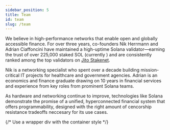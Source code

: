 ```yaml
---
sidebar_position: 5
title: Team 
id: team
slug: /team
---
```


We believe in high-performance networks that enable open and globally accessible finance. For over three years, co-founders Nik Herrmann and Adrian Ciaffoncini have maintained a high-uptime Solana validator—earning the trust of over 225,000 staked SOL (currently <DynamicStakedValue />) and are consistently ranked among the top validators on [Jito Stakenet](https://www.jito.network/stakenet/steward/FnAPJkzf19s87sm24Qhv6bHZMZvZ43gjNUBRgjwXpD4v/).

Nik is a networking specialist who spent over a decade building mission-critical IT projects for healthcare and government agencies. Adrian is an economics and finance graduate drawing on 10 years in financial services and experience from key roles from prominent Solana teams.

As hardware and networking continue to improve, technologies like Solana demonstrate the promise of a unified, hyperconnected financial system that offers programmability, designed with the right amount of cencorship resistance tradeoffs neccesary for its use cases.

{/* Use a wrapper div with the container style */}
<div className={styles.teamContainer}>

  <TeamProfileCard
    name="Adrian Ciaffoncini"
    title="Co-Founder & COO"
    imageUrl="/img/team/adrian.jpeg"
    linkedinUrl="https://www.linkedin.com/in/adrianciaff/"
    twitterUrl="https://x.com/redactedadrian"
  />

  <TeamProfileCard
    name="Nik Herrmann"
    title="Co-Founder & CTO"
    imageUrl="/img/team/nik.jpeg" 
    linkedinUrl="https://www.linkedin.com/in/nikolaus-herrmann-12090a135/"
    twitterUrl="https://x.com/nikhrmn"
  />

</div>